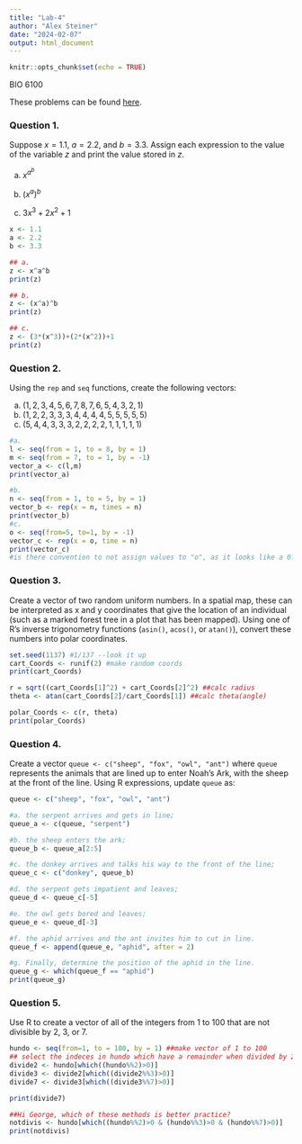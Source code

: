 ```yaml
---
title: "Lab-4"
author: "Alex Steiner"
date: "2024-02-07"
output: html_document
---
```


```r
knitr::opts_chunk$set(echo = TRUE)
```
BIO 6100

These problems can be found [here](https://gotellilab.github.io/Bio381/Homeworks/Homework_04.html).

### Question 1.

Suppose $x = 1.1$, $a = 2.2$, and $b = 3.3$. Assign each expression to the value of the variable $z$ and print the value stored in $z$.

a. $x^{a^b}$

b. $(x^a)^b$

c. $3x^3+2x^2+1$

```r
x <- 1.1
a <- 2.2
b <- 3.3

## a.
z <- x^a^b
print(z)

## b. 
z <- (x^a)^b
print(z)

## c. 
z <- (3*(x^3))+(2*(x^2))+1
print(z)
```

 
### Question 2.
Using the ```rep``` and ```seq``` functions, create the following vectors:
 
a. $(1,2,3,4,5,6,7,8,7,6,5,4,3,2,1)$
b. $(1,2,2,3,3,3,4,4,4,4,5,5,5,5,5)$
c. $(5,4,4,3,3,3,2,2,2,2,1,1,1,1,1)$
```r
#a.
l <- seq(from = 1, to = 8, by = 1)
m <- seq(from = 7, to = 1, by = -1)
vector_a <- c(l,m)
print(vector_a)

#b.
n <- seq(from = 1, to = 5, by = 1)
vector_b <- rep(x = n, times = n)
print(vector_b)
#c.
o <- seq(from=5, to=1, by = -1)
vector_c <- rep(x = o, time = n)
print(vector_c)
#is there convention to not assign values to "o", as it looks like a 0?
```
  
### Question 3.
Create a vector of two random uniform numbers. In a spatial map, these can be interpreted as x and y coordinates that give the location of an individual (such as a marked forest tree in a plot that has been mapped). Using one of R’s inverse trigonometry functions (```asin()```, ```acos()```, or ```atan()```), convert these numbers into polar coordinates.
```r

set.seed(1137) #1/137 --look it up
cart_Coords <- runif(2) #make random coords
print(cart_Coords)

r = sqrt((cart_Coords[1]^2) + cart_Coords[2]^2) ##calc radius
theta <- atan(cart_Coords[2]/cart_Coords[1]) ##calc theta(angle)

polar_Coords <- c(r, theta)
print(polar_Coords)
```
  
### Question 4.
Create a vector ```queue <- c("sheep", "fox", "owl", "ant")``` where ```queue``` represents the animals that are lined up to enter Noah’s Ark, with the sheep at the front of the line. Using R expressions, update ```queue``` as:
```r
queue <- c("sheep", "fox", "owl", "ant")

#a. the serpent arrives and gets in line;
queue_a <- c(queue, "serpent")

#b. the sheep enters the ark;
queue_b <- queue_a[2:5]

#c. the donkey arrives and talks his way to the front of the line;
queue_c <- c("donkey", queue_b)

#d. the serpent gets impatient and leaves;
queue_d <- queue_c[-5]

#e. the owl gets bored and leaves;
queue_e <- queue_d[-3]

#f. the aphid arrives and the ant invites him to cut in line.
queue_f <- append(queue_e, "aphid", after = 2)

#g. Finally, determine the position of the aphid in the line.
queue_g <- which(queue_f == "aphid")
print(queue_g)
```
### Question 5. 
Use R to create a vector of all of the integers from 1 to 100 that are not divisible by 2, 3, or 7. 
```r
hundo <- seq(from=1, to = 100, by = 1) ##make vector of 1 to 100
## select the indeces in hundo which have a remainder when divided by 2 
divide2 <- hundo[which((hundo%%2)>0)] 
divide3 <- divide2[which((divide2%%3)>0)]
divide7 <- divide3[which((divide3%%7)>0)]

print(divide7)

##Hi George, which of these methods is better practice? 
notdivis <- hundo[which((hundo%%2)>0 & (hundo%%3)>0 & (hundo%%7)>0)]
print(notdivis)

```

